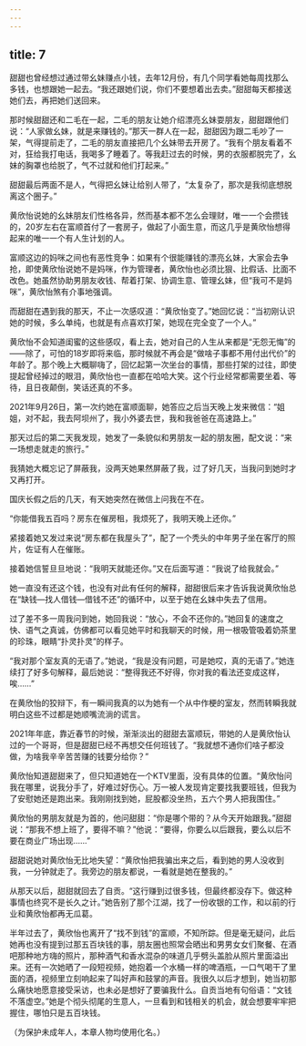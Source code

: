 ```yaml
---
---
---
```

title: 7
---





甜甜也曾经想过通过带幺妹赚点小钱，去年12月份，有几个同学看她每周找那么多钱，也想跟她一起去。“我还跟她们说，你们不要想着出去卖。”甜甜每天都接送她们去，再把她们送回来。

那时候甜甜还和二毛在一起，二毛的朋友让她介绍漂亮幺妹耍朋友，甜甜跟他们说：“人家做幺妹，就是来赚钱的。”那天一群人在一起，甜甜因为跟二毛吵了一架，气得提前走了，二毛的朋友直接把几个幺妹带去开房了。“我有个朋友看着不对，狂给我打电话，我喝多了睡着了。等我赶过去的时候，男的衣服都脱完了，幺妹的胸罩也给脱了，气不过就和他们打起来。”

甜甜最后两面不是人，气得把幺妹让给别人带了，“太复杂了，那次是我彻底想脱离这个圈子。”

黄欣怡说她的幺妹朋友们性格各异，然而基本都不怎么会理财，唯一一个会攒钱的，20岁左右在富顺首付了一套房子，做起了小面生意，而这几乎是黄欣怡想得起来的唯一一个有人生计划的人。

富顺这边的妈咪之间也有恶性竞争：如果有个很能赚钱的漂亮幺妹，大家会去争抢，即使黄欣怡说她不是妈咪，作为管理者，黄欣怡也必须比狠、比假话、比面不改色。她虽然协助男朋友收钱、帮着打架、协调生意、管理幺妹，但“我可不是妈咪”，黄欣怡煞有介事地强调。

而甜甜在遇到我的那天，不止一次感叹道：“黄欣怡变了。”她回忆说：“当初刚认识她的时候，多么单纯，也就是有点喜欢打架，她现在完全变了一个人。”

黄欣怡不会知道闺蜜的这些感叹，看上去，她对自己的人生从来都是“无怨无悔”的——除了，可怕的18岁即将来临，那时候就不再会是“做啥子事都不用付出代价”的年龄了。那个晚上大概聊嗨了，回忆起第一次坐台的事情，那些打架的过往，即使提起曾经掉过的眼泪，黄欣怡也一直都在哈哈大笑。这个行业经常都需要坐着、等待，且日夜颠倒，笑话还真的不多。

2021年9月26日，第一次约她在富顺面聊，她答应之后当天晚上发来微信：“姐姐，对不起，我去阿坝州了，我小外婆去世，我和我爸爸在高速路上。”

那天过后的第二天我发现，她发了一条貌似和男朋友一起的朋友圈，配文说：“来一场想走就走的旅行。”

我猜她大概忘记了屏蔽我，没两天她果然屏蔽了我，过了好几天，当我问到她时才又再打开。

国庆长假之后的几天，有天她突然在微信上问我在不在。

“你能借我五百吗？房东在催房租，我烦死了，我明天晚上还你。”

紧接着她又发过来说“房东都在我屋头了”，配了一个秃头的中年男子坐在客厅的照片，佐证有人在催账。

接着她信誓旦旦地说：“我明天就能还你。”又在后面写道：“我说了给我就会。”

她一直没有还这个钱，也没有对此有任何的解释，甜甜很后来才告诉我说黄欣怡总在“缺钱—找人借钱—借钱不还”的循环中，以至于她在幺妹中失去了信用。

过了差不多一周我问到她，她回我说：“放心，不会不还你的。”她回复的速度之快、语气之真诚，仿佛都可以看见她平时和我聊天的时候，用一根吸管吸着奶茶里的珍珠，眼睛“扑灵扑灵”的样子。

“我对那个室友真的无语了。”她说，“我是没有问题，可是她哎，真的无语了。”她连续打了好多句解释，最后她说：“整得我还不好得，你对我的看法还变成这样，唉……”

在黄欣怡的狡辩下，有一瞬间我真的以为她有一个从中作梗的室友，然而转瞬我就明白这些不过都是她顺嘴流淌的谎言。

2021年年底，靠近春节的时候，渐渐淡出的甜甜去富顺玩，带她的人是黄欣怡认过的一个哥哥，但是甜甜已经不再想交任何班钱了。“我就想不通你们啥子都没做，为啥我辛辛苦苦赚的钱要分给你？”

黄欣怡知道甜甜来了，但只知道她在一个KTV里面，没有具体的位置。“黄欣怡问我在哪里，说我分手了，好难过好伤心。万一被人发现肯定要找我要班钱，但我为了安慰她还是跑出来。我刚刚找到她，屁股都没坐热，五六个男人把我围住。”

黄欣怡的男朋友就是为首的，他问甜甜：“你是哪个带的？从今天开始跟我。”甜甜说：“那我不想上班了，要得不嘛？”他说：“要得，你要么以后跟我，要么以后不要在商业广场出现……”

甜甜说她对黄欣怡无比地失望：“黄欣怡把我骗出来之后，看到她的男人没收到我，一分钟就走了。我旁边的朋友都说，一看就是她在整我的。”

从那天以后，甜甜就回去了自贡。“这行赚到过很多钱，但最终都没存下。做这种事情也终究不是长久之计。”她告别了那个江湖，找了一份收银的工作，和以前的行业和黄欣怡都再无瓜葛。

半年过去了，黄欣怡也离开了“找不到钱”的富顺，不知所踪。但是毫无疑问，此后她再也没有提到过那五百块钱的事，朋友圈也照常会晒出和男男女女们聚餐、在酒吧那种地方嗨的照片，那种酒气和香水混杂的味道几乎劈头盖脸从照片里面溢出来。还有一次她晒了一段短视频，她抱着一个水桶一样的啤酒瓶，一口气喝干了里面的酒，视频里立刻响起来了叫好声和鼓掌的声音。我很久以后才想到，她当初那么痛快地愿意接受采访，也未必是想好了要骗我什么。自贡当地有句俗语：“文钱不落虚空。”她是个彻头彻尾的生意人，一旦看到和钱相关的机会，就会想要牢牢把握住，哪怕只是五百块钱。

（为保护未成年人，本章人物均使用化名。）